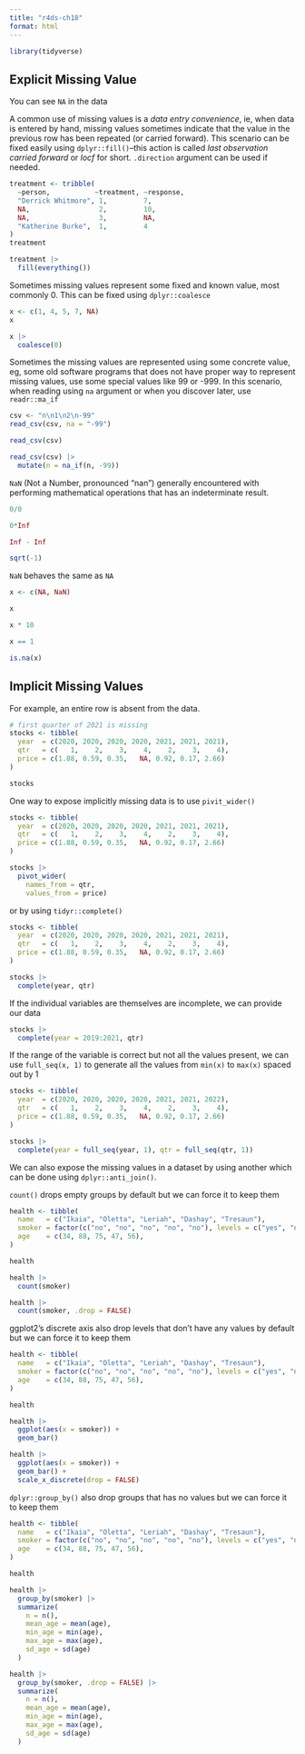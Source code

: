 ```yaml
---
title: "r4ds-ch18"
format: html
---
```


```r
library(tidyverse)
```

## Explicit Missing Value

You can see `NA` in the data

A common use of missing values is a *data entry convenience*, ie, when data is entered by hand, missing values sometimes indicate that the value in the previous row has been repeated (or carried forward).  This scenario can be fixed easily using `dplyr::fill()`--this action is called *last observation carried forward* or *locf* for short.  `.direction` argument can be used if needed.
```r
treatment <- tribble(
  ~person,           ~treatment, ~response,
  "Derrick Whitmore", 1,         7,
  NA,                 2,         10,
  NA,                 3,         NA,
  "Katherine Burke",  1,         4
)
treatment

treatment |> 
  fill(everything())
```

Sometimes missing values represent some fixed and known value, most commonly 0.  This can be fixed using `dplyr::coalesce`
```r
x <- c(1, 4, 5, 7, NA)
x

x |> 
  coalesce(0)
```

Sometimes the missing values are represented using some concrete value, eg, some old software programs that does not have proper way to represent missing values, use some special values like 99 or -999.  In this scenario, when reading using `na` argument or when you discover later, use `readr::ma_if`
```r
csv <- "n\n1\n2\n-99"
read_csv(csv, na = "-99")

read_csv(csv)

read_csv(csv) |> 
  mutate(n = na_if(n, -99))
```

`NaN` (Not a Number, pronounced "nan") generally encountered with performing mathematical operations that has an indeterminate result.
```r
0/0

0*Inf

Inf - Inf

sqrt(-1)

```

`NaN` behaves the same as `NA`
```r
x <- c(NA, NaN)

x

x * 10

x == 1

is.na(x)
```

## Implicit Missing Values

For example, an entire row is absent from the data.
```r
# first quarter of 2021 is missing
stocks <- tibble(
  year  = c(2020, 2020, 2020, 2020, 2021, 2021, 2021),
  qtr   = c(   1,    2,    3,    4,    2,    3,    4),
  price = c(1.88, 0.59, 0.35,   NA, 0.92, 0.17, 2.66)
)

stocks
```


One way to expose implicitly missing data is to use `pivit_wider()`
```r
stocks <- tibble(
  year  = c(2020, 2020, 2020, 2020, 2021, 2021, 2021),
  qtr   = c(   1,    2,    3,    4,    2,    3,    4),
  price = c(1.88, 0.59, 0.35,   NA, 0.92, 0.17, 2.66)
)

stocks |> 
  pivot_wider(
    names_from = qtr,
    values_from = price)
```


or by using `tidyr::complete()`
```r
stocks <- tibble(
  year  = c(2020, 2020, 2020, 2020, 2021, 2021, 2021),
  qtr   = c(   1,    2,    3,    4,    2,    3,    4),
  price = c(1.88, 0.59, 0.35,   NA, 0.92, 0.17, 2.66)
)

stocks |> 
  complete(year, qtr)
```

If the individual variables are themselves are incomplete, we can provide our data
```r
stocks |> 
  complete(year = 2019:2021, qtr)
```

If the range of the variable is correct but not all the values present, we can use `full_seq(x, 1)` to generate all the values from `min(x)` to `max(x)` spaced out by 1
```r
stocks <- tibble(
  year  = c(2020, 2020, 2020, 2020, 2021, 2021, 2022),
  qtr   = c(   1,    2,    3,    4,    2,    3,    4),
  price = c(1.88, 0.59, 0.35,   NA, 0.92, 0.17, 2.66)
)

stocks |> 
  complete(year = full_seq(year, 1), qtr = full_seq(qtr, 1))
```

We can also expose the missing values in a dataset by using another which can be done using `dplyr::anti_join()`.


`count()` drops empty groups by default but we can force it to keep them
```r
health <- tibble(
  name   = c("Ikaia", "Oletta", "Leriah", "Dashay", "Tresaun"),
  smoker = factor(c("no", "no", "no", "no", "no"), levels = c("yes", "no")),
  age    = c(34, 88, 75, 47, 56),
)

health

health |> 
  count(smoker)

health |> 
  count(smoker, .drop = FALSE)
```


ggplot2's discrete axis also drop levels that don't have any values by default but we can force it to keep them
```r
health <- tibble(
  name   = c("Ikaia", "Oletta", "Leriah", "Dashay", "Tresaun"),
  smoker = factor(c("no", "no", "no", "no", "no"), levels = c("yes", "no")),
  age    = c(34, 88, 75, 47, 56),
)

health

health |> 
  ggplot(aes(x = smoker)) +
  geom_bar()

health |> 
  ggplot(aes(x = smoker)) +
  geom_bar() +
  scale_x_discrete(drop = FALSE)
```

`dplyr::group_by()` also drop groups that has no values but we can force it to keep them
```r
health <- tibble(
  name   = c("Ikaia", "Oletta", "Leriah", "Dashay", "Tresaun"),
  smoker = factor(c("no", "no", "no", "no", "no"), levels = c("yes", "no")),
  age    = c(34, 88, 75, 47, 56),
)

health

health |> 
  group_by(smoker) |> 
  summarize(
    n = n(),
    mean_age = mean(age),
    min_age = min(age),
    max_age = max(age),
    sd_age = sd(age)
  )

health |> 
  group_by(smoker, .drop = FALSE) |> 
  summarize(
    n = n(),
    mean_age = mean(age),
    min_age = min(age),
    max_age = max(age),
    sd_age = sd(age)
  )
```

